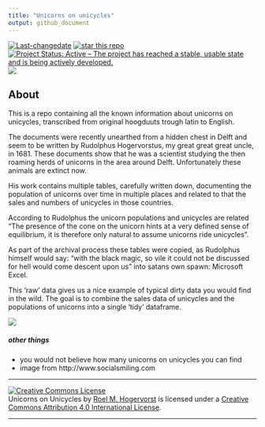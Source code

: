 ```yaml
---
title: "Unicorns on unicycles"
output: github_document
---
```


[![Last-changedate](https://img.shields.io/badge/last%20change-2018--03--11-yellowgreen.svg)](/commits/master) [![star this repo](http://githubbadges.com/star.svg?user=RMHogervorst&repo=unicorns_on_unicycles&style=flat)](https://github.com/RMHogervorst/unicorns_on_unicycles) [![Project Status: Active – The project has reached a stable, usable state and is being actively developed.](http://www.repostatus.org/badges/latest/active.svg)](http://www.repostatus.org/#active) ![](https://img.shields.io/badge/lifecycle-stable-brightgreen.svg)


## About

This is a repo containing all the known information about unicorns on unicycles,
transcribed from original hoogduuts trough latin to English. 

The documents were recently unearthed from a hidden chest in Delft
and seem to be written by Rudolphus Hogervorstus, my great great great uncle, in 1681. These documents show that he was a scientist studying the then roaming herds of unicorns
in the area around Delft. Unfortunately these animals are extinct now. 

His work contains multiple tables, carefully written down, documenting the population
of unicorns over time in multiple places and related to that the sales and numbers of
unicycles in those countries. 

According to Rudolphus the unicorn populations and unicycles are related
"The presence of the cone on the unicorn hints at a very
defined sense of equilibrium, it is therefore only natural to assume unicorns
ride unicycles". 

As part of the archival process these tables were copied, as Rudolphus himself would say:  "with the black magic, so vile it could not be discussed for hell would come descent upon us" into satans own spawn: Microsoft Excel.

This 'raw' data gives us a nice example of typical dirty data you would find in the 
wild. The goal is to combine the sales data of unicycles and the populations of unicorns
into a single 'tidy' dataframe.

![](img/unicorn1.jpg)

##### other things
- you would not believe how many unicorns on unicycles you can find
- image from http://www.socialsmiling.com 

<hr>



<a rel="license" href="http://creativecommons.org/licenses/by/4.0/"><img alt="Creative Commons License" style="border-width:0" src="https://i.creativecommons.org/l/by/4.0/88x31.png" /></a><br /><span xmlns:dct="http://purl.org/dc/terms/" href="http://purl.org/dc/dcmitype/Dataset" property="dct:title" rel="dct:type">Unicorns on Unicycles</span> by <a xmlns:cc="http://creativecommons.org/ns#" href="https://github.com/RMHogervorst/unicorns_on_unicycles" property="cc:attributionName" rel="cc:attributionURL">Roel M. Hogervorst</a> is licensed under a <a rel="license" href="http://creativecommons.org/licenses/by/4.0/">Creative Commons Attribution 4.0 International License</a>.

<hr>

